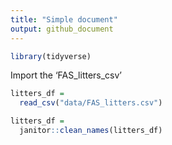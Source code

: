 ```yaml
---
title: "Simple document"
output: github_document
---
```

```r
library(tidyverse)
```


Import the 'FAS_litters_csv'

```r
litters_df = 
  read_csv("data/FAS_litters.csv")

litters_df = 
  janitor::clean_names(litters_df)

```

